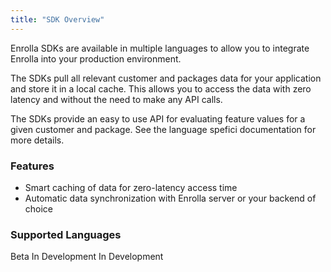 ```yaml
---
title: "SDK Overview"
---
```


Enrolla SDKs are available in multiple languages to allow you to integrate Enrolla into your production environment.

The SDKs pull all relevant customer and packages data for your application and store it in a local cache. This allows you to access the data with zero latency and without the need to make any API calls.

The SDKs provide an easy to use API for evaluating feature values for a given customer and package. See the language spefici documentation for more details.

### Features
- Smart caching of data for zero-latency access time
- Automatic data synchronization with Enrolla server or your backend of choice

### Supported Languages

<CardGroup cols={3}>
  <Card title="NodeJS" icon="node" href="/sdk/node">
  Beta
  </Card>
    <Card title="Python" icon="python" href="/sdk/python">
    In Development
  </Card>
    <Card title="Golang" icon="golang" href="/sdk/golang">
    In Development
  </Card>
</CardGroup>

